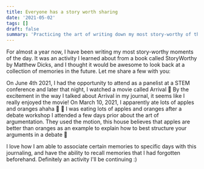 ```yaml
---
title: Everyone has a story worth sharing
date: '2021-05-02'
tags: []
draft: false
summary: 'Practicing the art of writing down my most story-worthy of the day, its given me a new appreciation of even the most petit details.'
---
```


For almost a year now, I have been writing my most story-worthy moments of the day. It was an activity I learned about from a book called StoryWorthy by Matthew Dicks, and I thought it would be awesome to look back at a collection of memories in the future. Let me share a few with you:

On June 4th 2021, I had the opportunity to attend as a panelist at a STEM conference and later that night, I watched a movie called Arrival 🎥 By the excitement in the way I talked about Arrival in my journal, it seems like I really enjoyed the movie! On March 10, 2021, I apparently ate lots of apples and oranges ahaha 🍎 🍊 I was eating lots of apples and oranges after a debate workshop I attended a few days prior about the art of argumentation. They used the motion, this house believes that apples are better than oranges as an example to explain how to best structure your arguments in a debate 🎤 

I love how I am able to associate certain memories to specific days with this journaling, and have the ability to recall memories that I had forgotten beforehand. Definitely an activity I'll be continuing :$)$